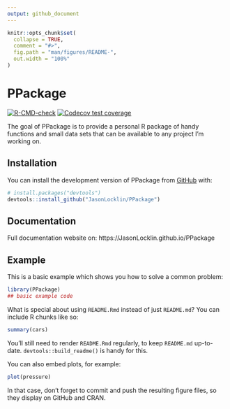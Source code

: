 ```yaml
---
output: github_document
---
```


<!-- README.md is generated from README.Rmd. Please edit that file -->

```r
knitr::opts_chunk$set(
  collapse = TRUE,
  comment = "#>",
  fig.path = "man/figures/README-",
  out.width = "100%"
)
```

# PPackage

<!-- badges: start -->
[![R-CMD-check](https://github.com/JasonLocklin/PPackage/actions/workflows/R-CMD-check.yaml/badge.svg)](https://github.com/JasonLocklin/PPackage/actions/workflows/R-CMD-check.yaml)
[![Codecov test coverage](https://codecov.io/gh/JasonLocklin/PPackage/branch/master/graph/badge.svg)](https://app.codecov.io/gh/JasonLocklin/PPackage?branch=master)
<!-- badges: end -->

The goal of PPackage is to provide a personal R package of handy functions and
small data sets that can be available to any project I'm working on. 

## Installation

You can install the development version of PPackage from [GitHub](https://github.com/) with:

```r
# install.packages("devtools")
devtools::install_github("JasonLocklin/PPackage")
```

## Documentation

Full documentation website on: https://JasonLocklin.github.io/PPackage

## Example

This is a basic example which shows you how to solve a common problem:

```r
library(PPackage)
## basic example code
```

What is special about using `README.Rmd` instead of just `README.md`? You can include R chunks like so:

```r
summary(cars)
```

You'll still need to render `README.Rmd` regularly, to keep `README.md` up-to-date. `devtools::build_readme()` is handy for this.

You can also embed plots, for example:

```r
plot(pressure)
```

In that case, don't forget to commit and push the resulting figure files, so they display on GitHub and CRAN.
